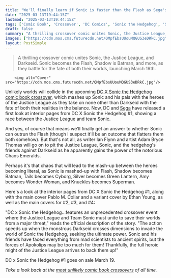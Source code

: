 ```yaml
---
title: "We'll finally learn if Sonic is faster than the Flash as Sega's famous hedgehog and pals team up with the Justice League in a new mash-up comic"
date: "2025-03-13T19:44:15Z"
lastmod: "2025-03-13T19:44:15Z"
tags: ['Comic Book', 'Crossover', 'DC Comics', 'Sonic the Hedgehog', 'Sega', 'Action', 'Adventure']
draft: false
summary: "A thrilling crossover comic unites Sonic, the Justice League, and Darkseid.  Sonic becomes the Flash, Shadow is Batman, and more, as they battle for the fate of both their worlds, launching March 19th."
images: ["https://cdn.mos.cms.futurecdn.net/QMpfEbsUUouMQGUS3eDRkC.jpg"]
layout: PostSimple
---
```

> A thrilling crossover comic unites Sonic, the Justice League, and Darkseid.  Sonic becomes the Flash, Shadow is Batman, and more, as they battle for the fate of both their worlds, launching March 19th.


        <img alt="Cover" src="https://cdn.mos.cms.futurecdn.net/QMpfEbsUUouMQGUS3eDRkC.jpg"/>
        
Unlikely worlds will collide in the upcoming [DC X Sonic the Hedgehog comic book crossover](https://www.gamesradar.com/comics/dc-comics/sonic-the-hedgehog-is-mashing-up-with-the-justice-league-for-a-comic-series-that-turns-sonic-into-the-flash-shadow-into-batman-and-more/), which mashes up Sonic and his pals with the heroes of the Justice League as they take on none other than Darkseid with the fate of both their realities in the balance. Now, DC and [Sega](https://www.gamesradar.com/tag/sega/) have released a first look at interior pages from DC X Sonic the Hedgehog #1, showing a race between the Justice League and team Sonic.

And yes, of course that means we'll finally get an answer to whether Sonic can outrun the Flash (though I suspect it'll be an outcome that flatters them both somehow). But that's not all, as writer Ian Flynn and artist Adam Bryce Thomas will go on to pit the Justice League, Sonic, and the hedgehog's friends against Darkseid as he apparently gains the power of the notorious Chaos Emeralds.

Perhaps it's that chaos that will lead to the mash-up between the heroes becoming literal, as Sonic is mashed-up with Flash, Shadow becomes Batman, Tails becomes Cyborg, Silver becomes Green Lantern, Amy becomes Wonder Woman, and Knuckles becomes Superman.

Here's a look at the interior pages from DC X Sonic the Hedgehog #1, along with the main cover Pablo M. Collar and a variant cover by Ethan Young, as well as the main covers for #2, #3, and #4:

"DC x Sonic the Hedgehog…features an unprecedented crossover event where the Justice League and Team Sonic must unite to save their worlds from a major threat," reads the official description of the story. "The action speeds up when the monstrous Darkseid crosses dimensions to invade the world of Sonic the Hedgehog, seeking the ultimate power. Sonic and his friends have faced everything from mad scientists to ancient spirits, but the forces of Apokolips may be too much for them! Thankfully, the full heroic might of the Justice League arrives to back them up!"

DC x Sonic the Hedgehog #1 goes on sale March 19.

*Take a look back at the *[<em>most unlikely comic book crossovers</em>](https://www.gamesradar.com/the-most-unlikely-comic-book-crossovers-ever/)* of all time.*
        
